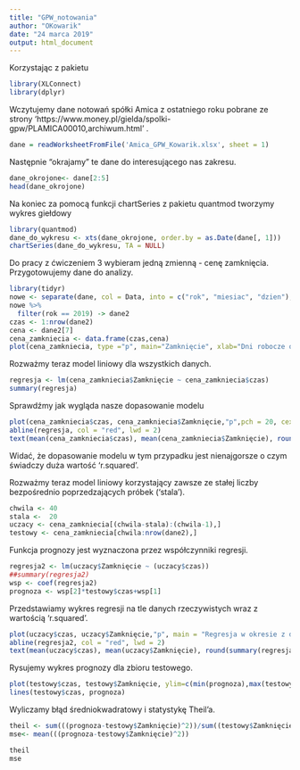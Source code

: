 ```yaml
---
title: "GPW_notowania"
author: "OKowarik"
date: "24 marca 2019"
output: html_document
---
```

Korzystając z pakietu
```r
library(XLConnect)
library(dplyr)
```

Wczytujemy dane notowań spółki Amica z ostatniego roku pobrane ze strony 'https://www.money.pl/gielda/spolki-gpw/PLAMICA00010,archiwum.html' .
```r
dane = readWorksheetFromFile('Amica_GPW_Kowarik.xlsx', sheet = 1)
```

Następnie "okrajamy" te dane do interesującego nas zakresu.
```r
dane_okrojone<- dane[2:5]
head(dane_okrojone)
```

Na koniec za pomocą funkcji chartSeries z pakietu quantmod tworzymy wykres giełdowy 
```r
library(quantmod)
dane_do_wykresu <- xts(dane_okrojone, order.by = as.Date(dane[, 1]))
chartSeries(dane_do_wykresu, TA = NULL)
```

Do pracy z ćwiczeniem 3 wybieram jedną zmienną - cenę zamknięcia. Przygotowujemy dane do analizy.

```r
library(tidyr)
nowe <- separate(dane, col = Data, into = c("rok", "miesiac", "dzien"), sep = "-")
nowe %>%
  filter(rok == 2019) -> dane2
czas <- 1:nrow(dane2)
cena <- dane2[7]
cena_zamkniecia <- data.frame(czas,cena)
plot(cena_zamkniecia, type ="p", main="Zamknięcie", xlab="Dni robocze od 02.01.2019", ylab="Wartość w mln zł")
```

Rozważmy teraz model liniowy dla wszystkich danych.
```r
regresja <- lm(cena_zamkniecia$Zamknięcie ~ cena_zamkniecia$czas)
summary(regresja)
```

Sprawdźmy jak wygląda nasze dopasowanie modelu
```r
plot(cena_zamkniecia$czas, cena_zamkniecia$Zamknięcie,"p",pch = 20, cex = 1.5)
abline(regresja, col = "red", lwd = 2)
text(mean(cena_zamkniecia$czas), mean(cena_zamkniecia$Zamknięcie), round(summary(regresja)$r.squared, 3), pos = 4)
```

Widać, że dopasowanie modelu w tym przypadku jest nienajgorsze o czym świadczy duża wartość 'r.squared'.

Rozważmy teraz model liniowy korzystający zawsze ze stałej liczby bezpośrednio poprzedzających próbek ('stala').
```r
chwila <- 40
stala <-  20
uczacy <- cena_zamkniecia[(chwila-stala):(chwila-1),]
testowy <- cena_zamkniecia[chwila:nrow(dane2),]
```

Funkcja prognozy jest wyznaczona przez współczynniki regresji.
```r
regresja2 <- lm(uczacy$Zamknięcie ~ (uczacy$czas))
##summary(regresja2)
wsp <- coef(regresja2)
prognoza <- wsp[2]*testowy$czas+wsp[1]
```

Przedstawiamy wykres regresji na tle danych rzeczywistych wraz z wartością 'r.squared'.
```r
plot(uczacy$czas, uczacy$Zamknięcie,"p", main = "Regresja w okresie z dowolnie wybranymi wartościami")
abline(regresja2, col = "red", lwd = 2)
text(mean(uczacy$czas), mean(uczacy$Zamknięcie), round(summary(regresja2)$r.squared, 3), pos = 4)
```

Rysujemy wykres prognozy dla zbioru testowego.
```r
plot(testowy$czas, testowy$Zamknięcie, ylim=c(min(prognoza),max(testowy$Zamknięcie)), "p", col = "blue", main = "Prognoza")
lines(testowy$czas, prognoza)
```

Wyliczamy błąd średniokwadratowy i statystykę Theil'a.
```r
theil <- sum(((prognoza-testowy$Zamknięcie)^2))/sum((testowy$Zamknięcie^2))
mse<- mean(((prognoza-testowy$Zamknięcie)^2))
```
```r
theil
mse
```
